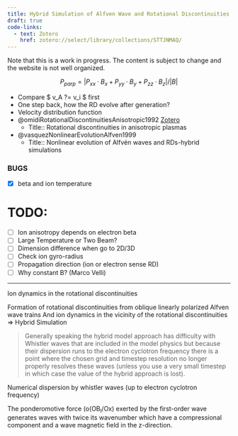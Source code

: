```yaml
---
title: Hybrid Simulation of Alfven Wave and Rotational Discontinuities
draft: true
code-links:
  - text: Zotero
    href: zotero://select/library/collections/STTJNMAQ/
---
```


::: {.callout-note}
Note that this is a work in progress. The content is subject to change and the website is not well organized.
:::

$$
P_{parp} = |P_{xx} \cdot B_x + P_{yy} \cdot B_y + P_{zz} \cdot B_z| / |B|
$$

- Compare $ \delta v_A ?= \delta v_i $ first
- One step back, how the RD evolve after generation?
- Velocity distribution function
- @omidiRotationalDiscontinuitiesAnisotropic1992 [Zotero](zotero://select/items/1_A8E2L5T7)
  - Title:: Rotational discontinuities in anisotropic plasmas 
- @vasquezNonlinearEvolutionAlfven1999
  - Title:: Nonlinear evolution of Alfvén waves and RDs-hybrid simulations

### BUGS

- [x] beta and ion temperature


# TODO:

- [ ] Ion anisotropy depends on electron beta
- [ ] Large Temperature or Two Beam?
- [ ] Dimension difference when go to 2D/3D
- [ ] Check ion gyro-radius
- [ ] Propagation direction (ion or electron sense RD)
- [ ] Why constant B? (Marco Velli)



---

Ion dynamics in the rotational discontinuities

Formation of rotational discontinuities from oblique linearly polarized Alfven wave trains
And ion dynamics in the vicinity of the rotational discontinuities => Hybrid Simulation


> Generally speaking the hybrid model approach has difficulty with Whistler waves that are included in the model physics but because their dispersion runs to the electron cyclotron frequency there is a point where the chosen grid and timestep resolution no longer properly resolves these waves (unless you use a very small timestep in which case the value of the hybrid approach is lost).

Numerical dispersion by whistler waves (up to electron cyclotron frequency)


The ponderomotive force (o(OB~l~/Ox) exerted by the first-order wave generates waves with twice its wavenumber which have a compressional component and a wave magnetic field in the z-direction.
